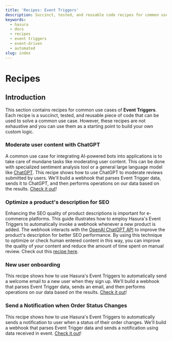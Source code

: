 ```yaml
---
title: 'Recipes: Event Triggers'
description: Succinct, tested, and reusable code recipes for common use cases in Hasura.
keywords:
  - hasura
  - docs
  - recipes
  - event triggers
  - event-driven
  - automated
slug: index
---
```


# Recipes

## Introduction

This section contains recipes for common use cases of **Event Triggers**. Each recipe is a succinct, tested, and
reusable piece of code that can be used to solve a common use case. However, these recipes are not exhaustive and you
can use them as a starting point to build your own custom logic.

### Moderate user content with ChatGPT

A common use case for integrating AI-powered bots into applications is to take care of mundane tasks like moderating
user content. This can be done with specialized sentiment analysis tool or a general large language model like
[ChatGPT](https://platform.openai.com/docs/guides/gpt). This recipe shows how to use ChatGPT to moderate reviews
submitted by users. We'll build a webhook that parses Event Trigger data, sends it to ChatGPT, and then performs
operations on our data based on the results. [Check it out](/event-triggers/recipes/moderate-user-content-with-gpt.mdx)!

### Optimize a product's description for SEO

Enhancing the SEO quality of product descriptions is important for e-commerce platforms. This guide illustrates how to
employ Hasura's Event Triggers to automatically invoke a webhook whenever a new product is added. The webhook interacts
with the [OpenAI ChatGPT API](https://platform.openai.com/docs/guides/gpt) to improve the product's description for
better SEO performance. By using this technique to optimize or check human entered content in this way, you can improve
the quality of your content and reduce the amount of time spent on manual review. Check out this
[recipe here](/event-triggers/recipes/product-description-chatgpt-seo.mdx).

### New user onboarding

This recipe shows how to use Hasura's Event Triggers to automatically send a welcome email to a new user when they sign
up. We'll build a webhook that parses Event Trigger data, sends an email, and then performs operations on our data based
on the results. [Check it out](/event-triggers/recipes/new-user-welcome.mdx)!

### Send a Notification when Order Status Changes

This recipe shows how to use Hasura's Event Triggers to automatically sends a notification to user when a status of their order changes.
We'll build a webhook that parses Event Trigger data and sends a notification using data received in event. [Check it out](/event-triggers/recipes/order-status-notification.mdx)!

